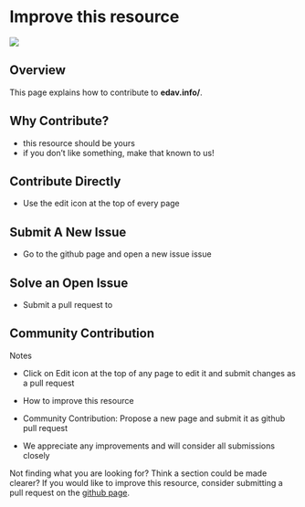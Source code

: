 # Improve this resource {#contribute}

![](images/banners/banners_contribute.png)

## Overview

This page explains how to contribute to **edav.info/**.

## Why Contribute?

- this resource should be yours
- if you don't like something, make that known to us!

## Contribute Directly

- Use the edit icon at the top of every page

## Submit A New Issue

- Go to the github page and open a new issue issue

## Solve an Open Issue

- Submit a pull request to

## Community Contribution


Notes

- Click on Edit icon at the top of any page to edit it and submit changes as a pull request

- How to improve this resource
- Community Contribution: Propose a new page and submit it as github pull request
- We appreciate any improvements and will consider all submissions closely


Not finding what you are looking for? Think a section could be made clearer? If you would like to improve this resource, consider submitting a pull request on the [github page](https://github.com/jtr13/EDAV){target="_blank"}.


